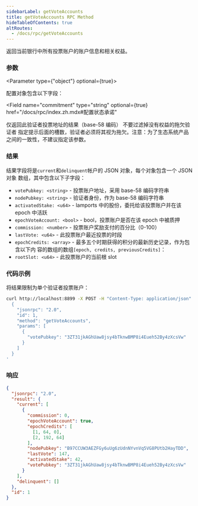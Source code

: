 ```yaml
---
sidebarLabel: getVoteAccounts
title: getVoteAccounts RPC Method
hideTableOfContents: true
altRoutes:
  - /docs/rpc/getVoteAccounts
---
```


返回当前银行中所有投票账户的账户信息和相关权益。

<DocSideBySide>

<DocLeftSide>

### 参数

<Parameter type={"object"} optional={true}>

配置对象包含以下字段：

<Field
  name="commitment"
  type="string"
  optional={true}
  href="/docs/rpc/index.zh.mdx#配置状态承诺"
></Field>

<Field name="votePubkey" type="string" optional={true}>
  仅返回此验证者投票地址的结果（base-58 编码）
</Field>

<Field name="keepUnstakedDelinquents" type="bool" optional={true}>
  不要过滤掉没有权益的拖欠验证者
</Field>

<Field name="delinquentSlotDistance" type="u64" optional={true}>
  指定提示后面的槽数，验证者必须将其视为拖欠。注意：为了生态系统产品之间的一致性，不建议指定该参数。
</Field>

</Parameter>

### 结果

结果字段将是`current`和`delinquent`帐户的 JSON 对象，每个对象包含一个 JSON 对象
数组，其中包含以下子字段：

- `votePubkey: <string>` - 投票账户地址，采用 base-58 编码字符串
- `nodePubkey: <string>` - 验证者身份，作为 base-58 编码字符串
- `activatedStake: <u64>` - lamports 中的股份，委托给该投票账户并在该 epoch 中活跃
- `epochVoteAccount: <bool>` - bool，投票账户是否在该 epoch 中被质押
- `commission: <number>` - 投票账户奖励支付的百分比（0-100）
- `lastVote: <u64>` - 此投票账户最近投票的时段
- `epochCredits: <array>` - 最多五个时期获得的积分的最新历史记录，作为包含以下内
  容的数组的数组`[epoch, credits, previousCredits]`：
- `rootSlot: <u64>` - 此投票账户的当前根 slot

</DocLeftSide>

<DocRightSide>

### 代码示例

将结果限制为单个验证者投票账户：

```bash
curl http://localhost:8899 -X POST -H "Content-Type: application/json" -d '
  {
    "jsonrpc": "2.0",
    "id": 1,
    "method": "getVoteAccounts",
    "params": [
      {
        "votePubkey": "3ZT31jkAGhUaw8jsy4bTknwBMP8i4Eueh52By4zXcsVw"
      }
    ]
  }
'
```

### 响应

```json
{
  "jsonrpc": "2.0",
  "result": {
    "current": [
      {
        "commission": 0,
        "epochVoteAccount": true,
        "epochCredits": [
          [1, 64, 0],
          [2, 192, 64]
        ],
        "nodePubkey": "B97CCUW3AEZFGy6uUg6zUdnNYvnVq5VG8PUtb2HayTDD",
        "lastVote": 147,
        "activatedStake": 42,
        "votePubkey": "3ZT31jkAGhUaw8jsy4bTknwBMP8i4Eueh52By4zXcsVw"
      }
    ],
    "delinquent": []
  },
  "id": 1
}
```

</DocRightSide>
</DocSideBySide>

